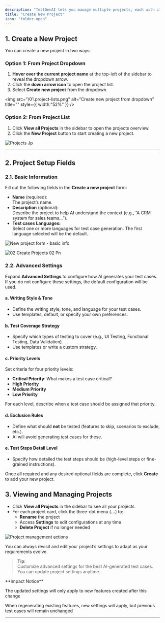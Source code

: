 ```yaml
---
description: "TestGenAI lets you manage multiple projects, each with its own test case configuration. This guide will show you how to create a new project, customize its settings, and manage your existing projects."
title: "Create New Project"
icon: "folder-open"
---
```


## 1. Create a New Project

You can create a new project in two ways:

### Option 1: From Project Dropdown

1. **Hover over the current project name** at the top-left of the sidebar to reveal the dropdown arrow.
2. Click the **down arrow icon** to open the project list.
3. Select **Create new project** from the dropdown.

<img
  src="/01.project-lists.png"
  alt="Create new project from dropdown"
  title=""
  style={{ width:"52%" }}
/>

### Option 2: From Project List

1. Click **View all Projects** in the sidebar to open the projects overview.
2. Click the **New Project** button to start creating a new project.

![Projects Jp](/images/Projects.jpg)

---

## 2. Project Setup Fields

### 2.1. Basic Information

Fill out the following fields in the **Create a new project** form:

- **Name** (required):\
  The project’s name.
- **Description** (optional):\
  Describe the project to help AI understand the context (e.g., “A CRM system for sales teams...”).
- **Test cases Languages:**\
  Select one or more languages for test case generation. The first language selected will be the default.

![New project form - basic info](/02.create-projects-01.png)

![02 Create Projects 02 Pn](/images/02.create-projects-02.png)

### 2.2. Advanced Settings

Expand **Advanced Settings** to configure how AI generates your test cases. If you do not configure these settings, the default configuration will be used.

#### a. Writing Style & Tone

- Define the writing style, tone, and language for your test cases.
- Use templates, default, or specify your own preferences.

#### b. Test Coverage Strategy

- Specify which types of testing to cover (e.g., UI Testing, Functional Testing, Data Validation).
- Use templates or write a custom strategy.

#### c. Priority Levels

Set criteria for four priority levels:

- **Critical Priority**: What makes a test case critical?
- **High Priority**
- **Medium Priority**
- **Low Priority**

For each level, describe when a test case should be assigned that priority.

#### d. Exclusion Rules

- Define what should **not** be tested (features to skip, scenarios to exclude, etc.).
- AI will avoid generating test cases for these.

#### e. Test Steps Detail Level

- Specify how detailed the test steps should be (high-level steps or fine-grained instructions).

Once all required and any desired optional fields are complete, click **Create** to add your new project.

## 3. Viewing and Managing Projects

- Click **View all Projects** in the sidebar to see all your projects.
- For each project card, click the three-dot menu (**...**) to:
  - **Rename** the project
  - Access **Settings** to edit configurations at any time
  - **Delete Project** if no longer needed

![Project management actions](/project-options.png)

You can always revisit and edit your project’s settings to adapt as your requirements evolve.

> **Tip:**\
> Customize advanced settings for the best AI-generated test cases. You can update project settings anytime.

<Warning>
  **Impact Notice**

  The updated settings will only apply to new features created after this change

  When regenerating existing features, new settings will apply, but previous test cases will remain unchanged
</Warning>

---